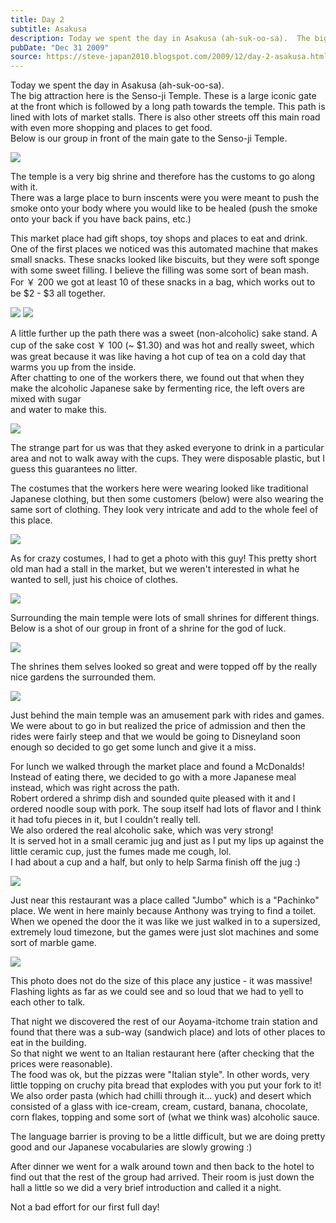 ```yaml
---
title: Day 2
subtitle: Asakusa
description: Today we spent the day in Asakusa (ah-suk-oo-sa).  The big attraction here is the Senso-ji Temple. These is a large iconic gate at the front...
pubDate: "Dec 31 2009"
source: https://steve-japan2010.blogspot.com/2009/12/day-2-asakusa.html
---
```



Today we spent the day in Asakusa (ah-suk-oo-sa).  
The big attraction here is the Senso-ji Temple. These is a large iconic gate at the front which is followed by a long path towards the temple. This path is lined with lots of market stalls. There is also other streets off this main road with even more shopping and places to get food.  
Below is our group in front of the main gate to the Senso-ji Temple.

<Img originalAspectRatio src="2009-japan/m3wjqmrkyrizcienvevx.jpg" />

The temple is a very big shrine and therefore has the customs to go along with it.  
There was a large place to burn inscents were you were meant to push the smoke onto your body where you would like to be healed (push the smoke onto your back if you have back pains, etc.)

This market place had gift shops, toy shops and places to eat and drink.  
One of the first places we noticed was this automated machine that makes small snacks. These snacks looked like biscuits, but they were soft sponge with some sweet filling. I believe the filling was some sort of bean mash.  
For ￥ 200 we got at least 10 of these snacks in a bag, which works out to be $2 - $3 all together.

<Grid>
  <Img src="2009-japan/tw0bi6n2sx7cvwxbkm32.jpg" />
  <Img src="2009-japan/czujhbu4epxwmhqslfv8.jpg" />
</Grid>

A little further up the path there was a sweet (non-alcoholic) sake stand. A cup of the sake cost ￥ 100 (~ $1.30) and was hot and really sweet, which was great because it was like having a hot cup of tea on a cold day that warms you up from the inside.  
After chatting to one of the workers there, we found out that when they make the alcoholic Japanese sake by fermenting rice, the left overs are mixed with sugar  
and water to make this.

<Img originalAspectRatio src="2009-japan/a6njzsrjf95ju9aoc7ex.jpg" />

The strange part for us was that they asked everyone to drink in a particular area and not to walk away with the cups. They were disposable plastic, but I guess this guarantees no litter.

The costumes that the workers here were wearing looked like traditional Japanese clothing, but then some customers (below) were also wearing the same sort of clothing. They look very intricate and add to the whole feel of this place.

<Img originalAspectRatio src="2009-japan/n4k0vwjtqbc1lyd63qu3.jpg" />

As for crazy costumes, I had to get a photo with this guy! This pretty short old man had a stall in the market, but we weren't interested in what he wanted to sell, just his choice of clothes.

<Img src="2009-japan/eijl5eun9ea7qjh9otbo.jpg" />

Surrounding the main temple were lots of small shrines for different things. Below is a shot of our group in front of a shrine for the god of luck.

<Img originalAspectRatio src="2009-japan/hdzf0el932wgilol3gbp.jpg" />

The shrines them selves looked so great and were topped off by the really nice gardens the surrounded them.

<Img src="2009-japan/jnx8gjhfankkblz8i1e2.jpg" />

Just behind the main temple was an amusement park with rides and games. We were about to go in but realized the price of admission and then the rides were fairly steep and that we would be going to Disneyland soon enough so decided to go get some lunch and give it a miss.

For lunch we walked through the market place and found a McDonalds! Instead of eating there, we decided to go with a more Japanese meal instead, which was right across the path.  
Robert ordered a shrimp dish and sounded quite pleased with it and I ordered noodle soup with pork. The soup itself had lots of flavor and I think it had tofu pieces in it, but I couldn't really tell.  
We also ordered the real alcoholic sake, which was very strong!  
It is served hot in a small ceramic jug and just as I put my lips up against the little ceramic cup, just the fumes made me cough, lol.  
I had about a cup and a half, but only to help Sarma finish off the jug :)

<Img originalAspectRatio src="2009-japan/vxbxoak0u8qislpexbma.jpg" />

Just near this restaurant was a place called "Jumbo" which is a "Pachinko" place. We went in here mainly because Anthony was trying to find a toilet. When we opened the door the it was like we just walked in to a supersized, extremely loud timezone, but the games were just slot machines and some sort of marble game.

<Img originalAspectRatio src="2009-japan/fswksvxvdgvdbdhzx8kl.jpg" />

This photo does not do the size of this place any justice - it was massive!  
Flashing lights as far as we could see and so loud that we had to yell to each other to talk.

That night we discovered the rest of our Aoyama-itchome train station and found that there was a sub-way (sandwich place) and lots of other places to eat in the building.  
So that night we went to an Italian restaurant here (after checking that the prices were reasonable).  
The food was ok, but the pizzas were "Italian style". In other words, very little topping on cruchy pita bread that explodes with you put your fork to it!  
We also order pasta (which had chilli through it... yuck) and desert which consisted of a glass with ice-cream, cream, custard, banana, chocolate, corn flakes, topping and some sort of (what we think was) alcoholic sauce.

The language barrier is proving to be a little difficult, but we are doing pretty good and our Japanese vocabularies are slowly growing :)

After dinner we went for a walk around town and then back to the hotel to find out that the rest of the group had arrived. Their room is just down the hall a little so we did a very brief introduction and called it a night.

Not a bad effort for our first full day!
